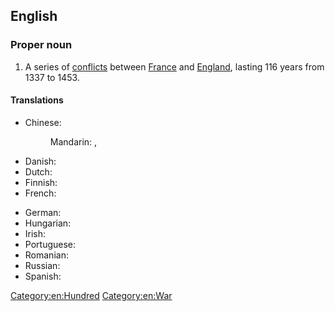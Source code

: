 ==English==
{{wikipedia}}

===Proper noun===
{{en-proper noun|head=the [[hundred|Hundred]] [[years|Years']] [[war|War]]}}

# A series of [[conflicts]] between [[France]] and [[England]], lasting 116 years from 1337 to 1453.

====Translations====
{{trans-top|conflict between France and England}}
* Chinese:
*: Mandarin: {{t+|cmn|百年戰爭}}, {{t+|cmn|百年战争|tr=Bǎinián Zhànzhēng}}
* Danish: {{t|da|Hundredårskrigen}}
* Dutch: {{t|nl|Honderdjarige Oorlog|m}}
* Finnish: {{t|fi|[[satavuotinen]] [[sota]]}}
* French: {{t+|fr|guerre de Cent Ans|f}}
{{trans-mid}}
* German: {{t+|de|Hundertjähriger Krieg|m}}
* Hungarian: {{t|hu|százéves háború}}
* Irish: {{t|ga|Cogadh Céad Bliain|m}}
* Portuguese: {{t|pt|Guerra dos Cem Anos|f}}
* Romanian: {{t|ro|Războiul de o sută de ani|n}}
* Russian: {{t-needed|ru}}
* Spanish: {{t-needed|es}}
{{trans-bottom}}

[[Category:en:Hundred]]
[[Category:en:War]]